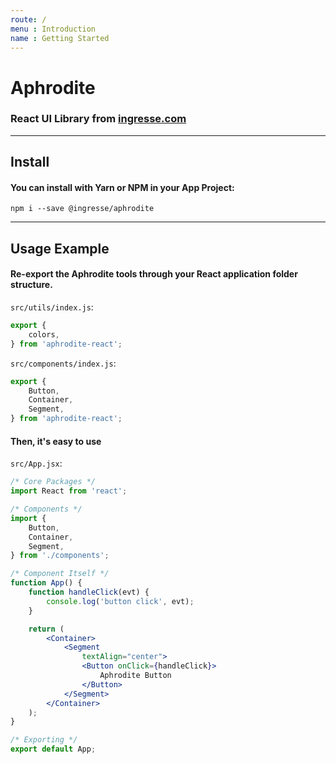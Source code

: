 ```yaml
---
route: /
menu : Introduction
name : Getting Started
---
```


# Aphrodite
### React UI Library from [ingresse.com](https://www.ingresse.com)

---

## Install
#### You can install with Yarn or NPM in your App Project:
```
npm i --save @ingresse/aphrodite
```

---

## Usage Example
#### Re-export the Aphrodite tools through your React application folder structure.

`src/utils/index.js`:
```js
export {
    colors,
} from 'aphrodite-react';
```

`src/components/index.js`:
```js
export {
    Button,
    Container,
    Segment,
} from 'aphrodite-react';
```

#### Then, it's easy to use
`src/App.jsx`:
```jsx
/* Core Packages */
import React from 'react';

/* Components */
import {
    Button,
    Container,
    Segment,
} from './components';

/* Component Itself */
function App() {
    function handleClick(evt) {
        console.log('button click', evt);
    }

    return (
        <Container>
            <Segment
                textAlign="center">
                <Button onClick={handleClick}>
                    Aphrodite Button
                </Button>
            </Segment>
        </Container>
    );
}

/* Exporting */
export default App;
```
